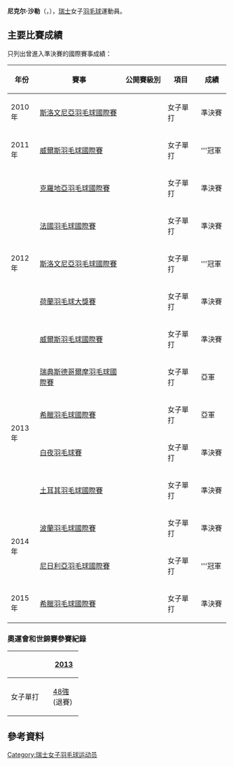 {{noteTA|G1=Badminton}}
{{Infobox 羽球選手
| playername              = 尼克尔·沙勒<br />{{lang|en|Nicole Schaller}}
| image                   = 
| size                    = 
| caption                 = 
| birth_name              = 
| date_of_birth           = {{birth_date_and_age|1993|5|10}}
| place_of_birth          = 
| height                  = 
| weight                  = 
| event                   = 女子單打 女子雙打
| country                 = {{SUI}}
| years_active            = 
| handedness              = 
| coach                   = 
| highest_ranking         = 第53位（女單）
| date_of_highest_ranking = 2013年7月11日<ref name="ranking">[http://bwfcontent.tournamentsoftware.com/ranking/player.aspx?id=5218&player=161869 BWF World Ranking - Ranking of Nicole SCHALLER (82656)]{{en}}</ref>
| current_ranking         = 第53位（女單）<br/>第820位（女雙-[[萨布丽娜·贾奎特|S·贾奎特]]）
| date_of_current_ranking = 2013年7月18日<ref>[http://bwfcontent.tournamentsoftware.com/ranking/category.aspx?id=5218&category=473 BWF World Ranking - BWF世界排名榜 (7/18/2013) - Women's singles]{{en}}</ref><ref>[http://bwfcontent.tournamentsoftware.com/ranking/category.aspx?id=5218&category=475 BWF World Ranking - BWF世界排名榜 (7/18/2013) - Women's doubles]{{en}}</ref>
| played                  = 90勝–41負（女單）<br/>10勝–12負（女雙）
| titles                  = 
| bwf_profile             = 7E3E2135-BA24-4EAB-9E1F-F93163E15DA0
| bwf_id                  = 82656
| updated                 = 2013年7月19日
}}
{{MedalTableTop}}
{{MedalSport | 女子[[羽毛球|羽毛球]]}}
{{MedalCountry | {{SUI}}}}
{{MedalBottom}}
'''尼克尔·沙勒'''（{{lang|en|'''Nicole Schaller'''}}，{{bd|1993年|5月10日}}），[[瑞士|瑞士]]女子[[羽毛球|羽毛球]]運動員。

==主要比賽成績==
只列出曾進入準決賽的國際賽事成績：
{| class=wikitable style="text-align:center; font-size:small;" 
!width="50"|年份
!width="180"|賽事
!width="80"|公開賽級別
!width="60"|項目
!width="50"|成績
|-
!rowspan="1"|2010年
|[[2010年斯洛文尼亞羽毛球國際賽|斯洛文尼亞羽毛球國際賽]]
|{{BWFIS}}
|女子單打
|bgcolor="#b8860b"|準決賽
|-
!rowspan="1"|2011年
|[[2011年威爾斯羽毛球國際賽|威爾斯羽毛球國際賽]]
|{{BWFIS}}
|女子單打
|bgcolor="gold"|'''冠軍
|-
!rowspan="5"|2012年
|[[2012年克羅地亞羽毛球國際賽|克羅地亞羽毛球國際賽]]
|{{BWFIS}}
|女子單打
|bgcolor="#b8860b"|準決賽
|-
|[[2012年法國羽毛球國際賽|法國羽毛球國際賽]]
|{{BWFIS}}
|女子單打
|bgcolor="#b8860b"|準決賽
|-
|[[2012年斯洛文尼亞羽毛球國際賽|斯洛文尼亞羽毛球國際賽]]
|{{BWFIS}}
|女子單打
|bgcolor="gold"|'''冠軍
|-
|[[2012年荷蘭羽毛球大獎賽|荷蘭羽毛球大獎賽]]
|{{BWFGP}}
|女子單打
|bgcolor="#b8860b"|準決賽
|-
|[[2012年威爾斯羽毛球國際賽|威爾斯羽毛球國際賽]]
|{{BWFIC}}
|女子單打
|bgcolor="#b8860b"|準決賽
|-
!rowspan="4"|2013年
|[[2013年瑞典斯德哥爾摩羽毛球國際賽|瑞典斯德哥爾摩羽毛球國際賽]]
|{{BWFIC}}
|女子單打
|bgcolor="silver"|亞軍
|-
|[[2013年希臘羽毛球國際賽|希臘羽毛球國際賽]]
|{{BWFIS}}
|女子單打
|bgcolor="silver"|亞軍
|-
|[[2013年白夜羽毛球賽|白夜羽毛球賽]]
|{{BWFIC}}
|女子單打
|bgcolor="#b8860b"|準決賽
|-
|[[2013年土耳其羽毛球國際賽|土耳其羽毛球國際賽]]
|{{BWFIS}}
|女子單打
|bgcolor="#b8860b"|準決賽
|-
!rowspan="2"|2014年
|[[2014年波蘭羽毛球國際賽|波蘭羽毛球國際賽]]
|{{BWFIS}}
|女子單打
|bgcolor="#b8860b"|準決賽
|-
|[[2014年尼日利亞羽毛球國際賽|尼日利亞羽毛球國際賽]]
|{{BWFIS}}
|女子單打
|bgcolor="gold"|'''冠軍
|-
!rowspan="1"|2015年
|[[2015年希臘羽毛球國際賽|希臘羽毛球國際賽]]
|{{BWFIS}}
|女子單打
|bgcolor="#b8860b"|準決賽
|}
{{BWF賽事級別索引}}

===奧運會和世錦賽參賽紀錄===
{| class=wikitable style="text-align:center; font-size:small;" 
!
!width="50"|[[2013年世界羽毛球錦標賽|2013]]
|-
!width="80"|女子單打
|[[2013年世界羽毛球錦標賽女子單打項目|48強]] (退賽)
|}

== 參考資料 ==
{{Reflist}}

{{DEFAULTSORT:Schaller, Nicole}}
[[Category:瑞士女子羽毛球运动员|Category:瑞士女子羽毛球运动员]]